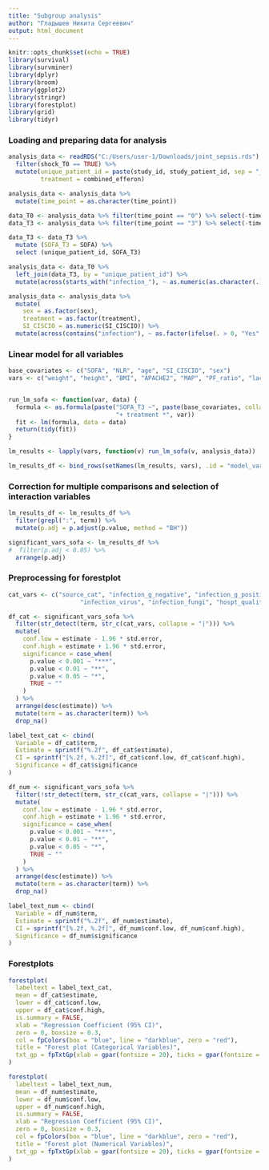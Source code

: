 ```yaml
---
title: "Subgroup analysis"
author: "Гладышев Никита Сергеевич"
output: html_document
---
```


```r

knitr::opts_chunk$set(echo = TRUE)
library(survival)
library(survminer)
library(dplyr)
library(broom)
library(ggplot2)
library(stringr)
library(forestplot)
library(grid)
library(tidyr)
```

### Loading and preparing data for analysis

```r
analysis_data <- readRDS("C:/Users/user-1/Downloads/joint_sepsis.rds") %>%
  filter(shock_T0 == TRUE) %>%
  mutate(unique_patient_id = paste(study_id, study_patient_id, sep = "_"),
         treatment = combined_efferon)

analysis_data <- analysis_data %>%
  mutate(time_point = as.character(time_point))

data_T0 <- analysis_data %>% filter(time_point == "0") %>% select(-time_point)
data_T3 <- analysis_data %>% filter(time_point == "3") %>% select(-time_point)

data_T3 <- data_T3 %>% 
  mutate (SOFA_T3 = SOFA) %>% 
  select (unique_patient_id, SOFA_T3)

analysis_data <- data_T0 %>%
  left_join(data_T3, by = "unique_patient_id") %>%
  mutate(across(starts_with("infection_"), ~ as.numeric(as.character(.))))

analysis_data <- analysis_data %>%
  mutate(
    sex = as.factor(sex),
    treatment = as.factor(treatment),
    SI_CISCIO = as.numeric(SI_CISCIO)) %>% 
  mutate(across(contains("infection"), ~ as.factor(ifelse(. > 0, "Yes", "No"))))
```

### Linear model for all variables

```r

base_covariates <- c("SOFA", "NLR", "age", "SI_CISCIO", "sex")
vars <- c("weight", "height", "BMI", "APACHE2", "MAP", "PF_ratio", "lactate", "VIS2020", "WBC", "NEU", "LYM", "PLT", "SII", "aPTT", "fibrinogen", "creatinine", "bilirubin_total", "CRP", "PCT", "IL_6", "infection_g_negative", "infection_g_positive", "infection_virus", "infection_fungi", "hospt_quality_level", "source_cat","SI_CISCIO")


run_lm_sofa <- function(var, data) {
  formula <- as.formula(paste("SOFA_T3 ~", paste(base_covariates, collapse = " + "), 
                              "+ treatment *", var))
  fit <- lm(formula, data = data)
  return(tidy(fit))
}

lm_results <- lapply(vars, function(v) run_lm_sofa(v, analysis_data))

lm_results_df <- bind_rows(setNames(lm_results, vars), .id = "model_var")


```

### Correction for multiple comparisons and selection of interaction variables

```r
lm_results_df <- lm_results_df %>%
  filter(grepl(":", term)) %>%
  mutate(p.adj = p.adjust(p.value, method = "BH"))

significant_vars_sofa <- lm_results_df %>%
#  filter(p.adj < 0.05) %>%
  arrange(p.adj)

```

### Preprocessing for forestplot

```r
cat_vars <- c("source_cat", "infection_g_negative", "infection_g_positive", 
                    "infection_virus", "infection_fungi", "hospt_quality_level")

df_cat <- significant_vars_sofa %>%
  filter(str_detect(term, str_c(cat_vars, collapse = "|"))) %>%
  mutate(
    conf.low = estimate - 1.96 * std.error,
    conf.high = estimate + 1.96 * std.error,
    significance = case_when(
      p.value < 0.001 ~ "***",
      p.value < 0.01 ~ "**",
      p.value < 0.05 ~ "*",
      TRUE ~ ""
    )
  ) %>%
  arrange(desc(estimate)) %>%
  mutate(term = as.character(term)) %>%
  drop_na()

label_text_cat <- cbind(
  Variable = df_cat$term,
  Estimate = sprintf("%.2f", df_cat$estimate),
  CI = sprintf("[%.2f, %.2f]", df_cat$conf.low, df_cat$conf.high),
  Significance = df_cat$significance
)

df_num <- significant_vars_sofa %>%
  filter(!str_detect(term, str_c(cat_vars, collapse = "|"))) %>%
  mutate(
    conf.low = estimate - 1.96 * std.error,
    conf.high = estimate + 1.96 * std.error,
    significance = case_when(
      p.value < 0.001 ~ "***",
      p.value < 0.01 ~ "**",
      p.value < 0.05 ~ "*",
      TRUE ~ ""
    )
  ) %>%
  arrange(desc(estimate)) %>%
  mutate(term = as.character(term)) %>%
  drop_na()

label_text_num <- cbind(
  Variable = df_num$term,
  Estimate = sprintf("%.2f", df_num$estimate),
  CI = sprintf("[%.2f, %.2f]", df_num$conf.low, df_num$conf.high),
  Significance = df_num$significance
)

```


### Forestplots

```r

forestplot(
  labeltext = label_text_cat,
  mean = df_cat$estimate,
  lower = df_cat$conf.low,
  upper = df_cat$conf.high,
  is.summary = FALSE,
  xlab = "Regression Coefficient (95% CI)",
  zero = 0, boxsize = 0.3,
  col = fpColors(box = "blue", line = "darkblue", zero = "red"),
  title = "Forest plot (Categorical Variables)",
  txt_gp = fpTxtGp(xlab = gpar(fontsize = 20), ticks = gpar(fontsize = 20))
)

forestplot(
  labeltext = label_text_num,
  mean = df_num$estimate,
  lower = df_num$conf.low,
  upper = df_num$conf.high,
  is.summary = FALSE,
  xlab = "Regression Coefficient (95% CI)",
  zero = 0, boxsize = 0.3,
  col = fpColors(box = "blue", line = "darkblue", zero = "red"),
  title = "Forest plot (Numerical Variables)",
  txt_gp = fpTxtGp(xlab = gpar(fontsize = 20), ticks = gpar(fontsize = 20))
)
```




